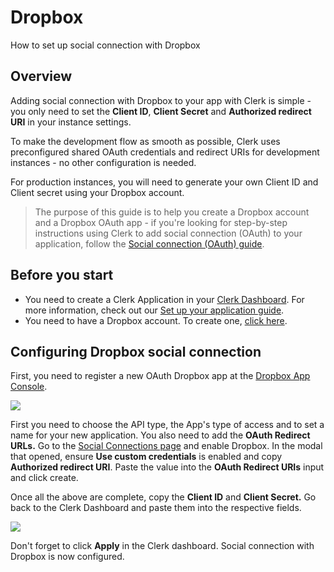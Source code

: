 # Dropbox

How to set up social connection with Dropbox

## Overview

Adding social connection with Dropbox to your app with Clerk is simple - you only need to set the **Client ID**, **Client Secret** and **Authorized redirect URI** in your instance settings.

To make the development flow as smooth as possible, Clerk uses preconfigured shared OAuth credentials and redirect URIs for development instances - no other configuration is needed.

For production instances, you will need to generate your own Client ID and Client secret using your Dropbox account.

> The purpose of this guide is to help you create a Dropbox account and a Dropbox OAuth app - if you're looking for step-by-step instructions using Clerk to add social connection (OAuth) to your application, follow the [Social connection (OAuth) guide](https://clerk.com/docs/authentication/social-connections-oauth).

## Before you start

- You need to create a Clerk Application in your [Clerk Dashboard](https://dashboard.clerk.dev/). For more information, check out our [Set up your application guide](/get-started/setup-clerk).
- You need to have a Dropbox account. To create one, [click here](https://www.dropbox.com/lp/developers).

## Configuring Dropbox social connection

First, you need to register a new OAuth Dropbox app at the [Dropbox App Console](https://www.dropbox.com/developers/apps).

![](/docs/images/authentication-providers/dropbox/b03ad1395a499348c62cfb274f76ebb33674cba0-1905x836.png)

First you need to choose the API type, the App's type of access and to set a name for your new application. You also need to add the **OAuth Redirect URLs.** Go to the [Social Connections page](https://dashboard.clerk.dev/last-active?path=authentication/social) and enable Dropbox. In the modal that opened, ensure **Use custom credentials** is enabled and copy **Authorized redirect URI**. Paste the value into the **OAuth Redirect URIs** input and click create.

Once all the above are complete, copy the **Client ID** and **Client Secret.** Go back to the Clerk Dashboard and paste them into the respective fields.

![](/docs/images/authentication-providers/dropbox/26785a8e4d30042fe88bedfc1fe31838511a3b83-1902x1042.png)

Don't forget to click **Apply** in the Clerk dashboard. Social connection with Dropbox is now configured.
